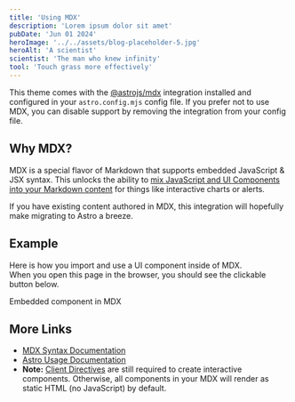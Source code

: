 ```yaml
---
title: 'Using MDX'
description: 'Lorem ipsum dolor sit amet'
pubDate: 'Jun 01 2024'
heroImage: '../../assets/blog-placeholder-5.jpg'
heroAlt: 'A scientist'
scientist: 'The man who knew infinity'
tool: 'Touch grass more effectively'
---
```


This theme comes with the [@astrojs/mdx](https://docs.astro.build/en/guides/integrations-guide/mdx/) integration installed and configured in your `astro.config.mjs` config file. If you prefer not to use MDX, you can disable support by removing the integration from your config file.

## Why MDX?

MDX is a special flavor of Markdown that supports embedded JavaScript & JSX syntax. This unlocks the ability to [mix JavaScript and UI Components into your Markdown content](https://docs.astro.build/en/guides/markdown-content/#mdx-features) for things like interactive charts or alerts.

If you have existing content authored in MDX, this integration will hopefully make migrating to Astro a breeze.

## Example

Here is how you import and use a UI component inside of MDX.  
When you open this page in the browser, you should see the clickable button below.


<HeaderLink href="#" onclick="alert('clicked!')">
	Embedded component in MDX
</HeaderLink>

## More Links

- [MDX Syntax Documentation](https://mdxjs.com/docs/what-is-mdx)
- [Astro Usage Documentation](https://docs.astro.build/en/guides/markdown-content/#markdown-and-mdx-pages)
- **Note:** [Client Directives](https://docs.astro.build/en/reference/directives-reference/#client-directives) are still required to create interactive components. Otherwise, all components in your MDX will render as static HTML (no JavaScript) by default.
